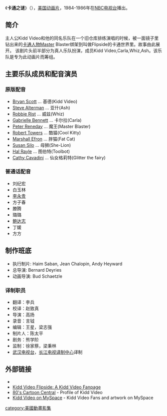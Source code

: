{{电视节目信息框
| 颜色      = 
| 字体颜色  = 
| 名称      = 卡通之谜
| 英文名称  = Kidd Video
| 图片      = 
| 尺寸      = 
| 图说      = 
| 别名      = 
| 类型      = 
| 格式      = 
| 原作      = 
| 开创      = 
| 开发      = 
| 编剧      = Jim Carlson<br>Terence McDonnell
| 总导演    = Bernard Deyriès
| 导演      = Bernard Deyriès<br>Richard Raynis<br>Bud Schaetzle
| 助理导演  = 
| 创意总监  = 
| 主持      = 
| 联合主持  = 
| 主演      = Bryan Scott<br>Gabriele Bennett<br>[[Robbie_Rist|Robbie Rist]]<br>Steve Alterman
| 评委      = 
| 配音      = [[Peter_Renaday|Peter Renaday]]<br>[[Cathy_Cavadini|Cathy Cavadini]]<br>[[Susan_Silo|Susan Silo]]<br>[[Marshall_Efron|Marshall Efron]]<br>[[Robert_Towers|Robert Towers]]<br>[[Hal_Rayle|Hal Rayle]]
| 旁白      = 
| 国家      = [[美国|美国]]
| 语言      = [[英语|英语]]
| 字幕      = 
| 标语      = 
| 季数      = 2
| 集数      = 26
| 每集列表  = 
| 每集长度  = 约21分（不含广告时间）
| 配乐      = [[Shuki_Levy|Shuki Levy]]<br>[[Haim_Saban|Haim Saban]]
| 主题曲    = "Video to Radio"
| 片头曲    = 
| 作曲      = 
| 作词      = 
| 演唱      = 
| 片尾曲    = 
| 作曲2     = 
| 作词2     = 
| 演唱2     = 
| 插曲      = 
| 制作年份  = 
| 制片人    = 片山哲生<br>[[Shuki_Levy|Shuki Levy]]<br>Bud Schaetzle
| 共同制片人 = 
| 出品人    = 
| 总监制    = 
| 监制      = 
| 执行制作  = Haim Saban<br>Jean Chalopin<br>Andy Heyward
| 共同执行制作 = 
<!-- | 副制作人  =  -->
| 顾问标签  = 
| 顾问      = 
| 故事标签  = 
| 故事      = 
| 编审      = Jim Carlson<br>Terence McDonnell
| 剪辑      = 
| 外景      = 
| 摄影      = 
| 机位      = 
| 制作公司  = [[Saban_Entertainment|Saban Productions]]<br>[[DIC_Entertainment|DIC Enterprises]]
| 发行公司  = Saban International
| 发行许可  = 
| 预算      = 
| 电视网    = [[国家广播公司|NBC电视台]]
| 图像制式  = 
| 声音制式  = 
| 播出国家  = {{USA}}


| 集数0     = 
| 每集长度0 = 
| 开始      = 1984年9月8日
| 结束      = 1985年12月7日
<!-- | 播出日期  =  -->
| 播出时间  = 
| 电视网1   = 
| 图像制式1 = 
| 声音制式1 = 
| 播出国家1 = 
| 集数1     = 
| 每集长度1 = 
| 开始1     = 
| 结束1     = 
| 播出时间1 = 
| 前作      = 
| 续作      = 
| 相关节目  = 
| 中国大陆名称 = 卡通之谜
| 台湾名称  = 
| 港澳名称  = 
| 新加坡名称  = 
| 马来西亚名称 = 
| 日本名称  = 
| 韩国名称  = 
| 泰国名称  = 
| 越南名称  = 
| 官方网站  = 
| 制作网站  = 
| imdb_id   = 0086743
| tv_com_id = 
}}
《'''卡通之谜'''》（{{lang|en|Kidd Video}}），[[美国|美国]][[动画片|动画片]]，1984-1986年在[[国家广播公司|NBC电视台]]播出。

==简介==
主人公Kidd Video和他的同名乐队在一个旧仓库排练演唱的时候，被一面镜子里钻出来的[[卡通人物|卡通人物]]Master Blaster绑架到叫做Flipside的卡通世界里。故事由此展开。
该剧片头前半部分为真人乐队扮演，成员Kidd Video,Carla,Whiz,Ash。该乐队是专为此动画片而筹组。
 
==主要乐队成员和配音演员==
===原版配音===
*[[Bryan_Scott_(actor)|Bryan Scott]] ... 基德(Kidd Video) 
*[[Steve_Alterman|Steve Alterman]] ... 亚什(Ash) 
*[[Robbie_Rist|Robbie Rist]] ... 威兹(Whiz) 
*[[Gabrielle_Bennett|Gabrielle Bennett]] ... 卡尔拉(Carla) 
*[[Peter_Reneday|Peter Reneday]] ... 魔王(Master Blaster) 
*[[Robert_Towers|Robert Towers]] ... 酷猫(Cool Kitty) 
*[[Marshall_Efron|Marshall Efron]] ... 胖猫(Fat Cat) 
*[[Susan_Silo|Susan Silo]] ... 母狮(She-Lion) 
*[[Hal_Rayle|Hal Rayle]] ... 图伯特(Toolbot) 
*[[Cathy_Cavadini|Cathy Cavadini]] ... 仙女格莉特(Glitter the fairy)

===普通话配音===
*刘纪宏
*白玉林
*[[李永贵|李永贵]]
*方子春
*滕腾
*璐璐
*[[鲍大志|鲍达志]]
*丁媛
*方方

==制作班底==
*执行制片: Haim Saban, Jean Chalopin, Andy Heyward
*总导演: Bernard Deyries
*动画导演: Bud Schaetzle

===译制职员===
*翻译：李兵
*校译：赵致真
*导演：高扬
*录音：言钺
*编辑：王星，梁志强
*制片人：陈太平
*剧务：熊学阶
*监制：徐家蔡，梁秉林
*[[武汉电视台|武汉电视台]]，[[长春电视台|长江电视译制中心]]译制

==外部链接==
*{{imdb title|id=0086743|title=Kidd Video}}
*[http://www.kvflipside.org/ Kidd Video Flipside: A Kidd Video Fanpage] {{Wayback|url=http://www.kvflipside.org/ |date=20210125103339 }}
*[http://www.80scartoons.net/toons/kiddvideo.html 80's Cartoon Central] {{Wayback|url=http://www.80scartoons.net/toons/kiddvideo.html |date=20210207213008 }} - Profile of Kidd Video
*[http://www.myspace.com/kiddvideogroup Kidd Video on MySpace] {{Wayback|url=http://www.myspace.com/kiddvideogroup |date=20170514014658 }} - Kidd Video Fans and artwork on MySpace

{{Authority control}}
[[category:美國動畫影集|category:美國動畫影集]]